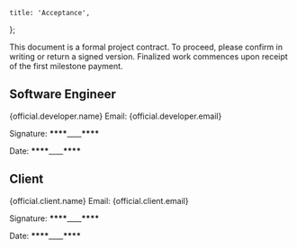
	title: 'Acceptance',
};

This document is a formal project contract. To proceed, please confirm in writing or
return a signed version. Finalized work commences upon receipt of the first
milestone payment.

## Software Engineer

{official.developer.name}
Email: {official.developer.email}

Signature: **\*\*\*\***\_\_\_\_**\*\*\*\***

Date: **\*\*\*\***\_\_\_\_**\*\*\*\***

## Client

{official.client.name}
Email: {official.client.email}

Signature: **\*\*\*\***\_\_\_\_**\*\*\*\***

Date: **\*\*\*\***\_\_\_\_**\*\*\*\***
